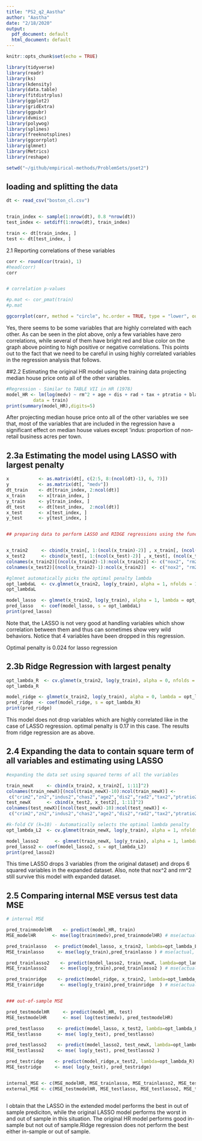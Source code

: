 ```yaml
---
title: "PS2_q2_Aastha"
author: "Aastha"
date: "2/18/2020"
output:
  pdf_document: default
  html_document: default
---
```


```r
knitr::opts_chunk$set(echo = TRUE)
```



``` r

library(tidyverse)
library(readr)
library(ks)
library(kdensity)
library(data.table)
library(fitdistrplus)
library(ggplot2)
library(gridExtra)
library(ggpubr)
library(dvmisc)
library(polywog)
library(splines)
library(freeknotsplines)
library(ggcorrplot)
library(glmnet)
library(Metrics)
library(reshape)

setwd("~/github/empirical-methods/ProblemSets/pset2")


```


## loading and splitting the data
``` r

dt <- read_csv("boston_cl.csv")


train_index <- sample(1:nrow(dt), 0.8 *nrow(dt))
test_index <- setdiff(1:nrow(dt), train_index)

train <- dt[train_index, ]
test <- dt[test_index, ]


```


2.1 Reporting correlations of these variables

``` r


corr <- round(cor(train), 1)
#head(corr)
corr


# correlation p-values

#p.mat <- cor_pmat(train)
#p.mat

ggcorrplot(corr, method = "circle", hc.order = TRUE, type = "lower", outline.col = "white")

```

Yes, there seems to be some variables that are highly correlated with each other. As can be seen in the plot above, only a few variables have zero correlations, while several of them have bright red and blue color on the graph above pointing to high positive or negative correlations. This points out to the fact that we need to be careful in using highly correlated variables in the regression analysis that follows.



##2.2 Estimating the original HR model using the training data  projecting median house price onto all of the other variables.

``` r


#Regression - Similar to TABLE VII in HR (1978)
model_HR <- lm(log(medv) ~ rm^2 + age + dis + rad + tax + ptratio + black + lstat + crim + zn + indus + chas + nox^2, 
          data = train)
print(summary(model_HR),digits=5)

```
After projecting median house price onto all of the other variables we see that, most of the variables that are included in the regression have a significant effect on median house values except 'indus: proportion of non-retail business acres per town.



## 2.3a Estimating the model using LASSO with largest penalty 

``` r


x           <- as.matrix(dt[, c(2:5, 8:(ncol(dt)-1), 6, 7)])
y           <- as.matrix(dt[, "medv"])
dt_train    <- dt[train_index, 2:ncol(dt)]
x_train     <- x[train_index, ]
y_train     <- y[train_index, ]
dt_test     <- dt[test_index,  2:ncol(dt)]
x_test      <- x[test_index, ]
y_test      <- y[test_index, ]


## preparing data to perform LASSO and RIDGE regressions using the function 'glmnet' which automatically picks the optimal penalty 'lmabda'


x_train2     <- cbind(x_train[, 1:(ncol(x_train)-2)] , x_train[, (ncol(x_train)-1):ncol(x_train)]^2)
x_test2      <- cbind(x_test[, 1:(ncol(x_test)-2)] , x_test[, (ncol(x_test)-1):ncol(x_test)]^2)
colnames(x_train2)[(ncol(x_train2)-1):ncol(x_train2)] <- c("nox2", "rm2")
colnames(x_test2)[(ncol(x_train2)-1):ncol(x_train2)]  <- c("nox2", "rm2")

#glmnet automatically picks the optimal penalty lambda 
opt_lambdaL  <- cv.glmnet(x_train2, log(y_train), alpha = 1, nfolds = 10, type.measure = c("mse"))$lambda.1se #alpha = 1 is LASSO and alpha = 0 is for RIDGE
opt_lambdaL

model_lasso  <- glmnet(x_train2, log(y_train), alpha = 1, lambda = opt_lambdaL)
pred_lasso   <- coef(model_lasso, s = opt_lambdaL)
print(pred_lasso)

```

Note that, the LASSO is not very good at handling variables which show correlation between them and thus can sometimes show very wild behaviors. Notice that 4 variables have been dropped in this regression.

Optimal penalty is 0.024 for lasso regression

## 2.3b Ridge Regression with largest penalty

``` r

opt_lambda_R  <- cv.glmnet(x_train2, log(y_train), alpha = 0, nfolds = 10, type.measure = c("mse"))$lambda.1se #alpha = 1 is LASSO and alpha = 0 is for RIDGE
opt_lambda_R

model_ridge <- glmnet(x_train2, log(y_train), alpha = 0, lambda = opt_lambda_R)
pred_ridge  <- coef(model_ridge, s = opt_lambda_R)
print(pred_ridge)


```

This model does not drop variables which are highly correlated like in the case of LASSO regression. optimal penalty is 0.17 in this case. The results from ridge regression are as above.


## 2.4 Expanding the data to contain square term of all variables and estimating using LASSO

``` r

#expanding the data set using squared terms of all the variables

train_newX     <- cbind(x_train2, x_train2[, 1:11]^2)
colnames(train_newX)[(ncol(train_newX)-10):ncol(train_newX)] <-   
 c("crim2","zn2","indus2","chas2","age2","dis2","rad2","tax2","ptratio2","black2", "lstat2")
test_newX      <- cbind(x_test2, x_test2[, 1:11]^2)
colnames(test_newX)[(ncol(test_newX)-10):ncol(test_newX)] <-   
 c("crim2","zn2","indus2","chas2","age2","dis2","rad2","tax2","ptratio2","black2", "lstat2")

#k-fold CV (k=10) - Automatically selects the optimal lambda penalty
opt_lambda_L2  <- cv.glmnet(train_newX, log(y_train), alpha = 1, nfolds = 10, type.measure = c("mse"))$lambda.1se #alpha = 1 is LASSO and 0 is for ridge

model_lasso2      <- glmnet(train_newX, log(y_train), alpha = 1, lambda =opt_lambda_L2)
pred_lasso2 <- coef(model_lasso2, s = opt_lambda_L2)
print(pred_lasso2)


```

This time LASSO drops 3 variables (from the original dataset) and drops 6 squared variables in the expanded dataset. Also, note that nox^2 and rm^2 still survive this model with expanded dataset.


## 2.5 Comparing internal MSE versus test data MSE


``` r

# internal MSE

pred_trainmodelHR    <- predict(model_HR, train)
MSE_modelHR      <- mse(log(train$medv),pred_trainmodelHR) # mse(actual, predicted)

pred_trainlasso   <- predict(model_lasso, x_train2, lambda=opt_lambda_L)
MSE_trainlasso     <- mse(log(y_train),pred_trainlasso ) # mse(actual, predicted)

pred_trainlasso2    <- predict(model_lasso2, train_newX, lambda=opt_lambda_L2)
MSE_trainlasso2     <- mse(log(y_train),pred_trainlasso2 ) # mse(actual, predicted)

pred_trainridge    <- predict(model_ridge, x_train2, lambda=opt_lambda_R)
MSE_trainridge      <- mse(log(y_train),pred_trainridge  ) # mse(actual, predicted)


### out-of-sample MSE

pred_testmodelHR     <- predict(model_HR, test)
MSE_testmodelHR      <- mse( log(test$medv), pred_testmodelHR)

pred_testlasso     <- predict(model_lasso, x_test2, lambda=opt_lambda_L)
MSE_testlasso      <- mse( log(y_test), pred_testlasso)

pred_testlasso2    <- predict(model_lasso2, test_newX, lambda=opt_lambda_L2)
MSE_testlasso2     <- mse( log(y_test), pred_testlasso2 )

pred_testridge    <- predict(model_ridge,x_test2, lambda=opt_lambda_R)
MSE_testridge     <- mse( log(y_test), pred_testridge)


internal_MSE <- c(MSE_modelHR, MSE_trainlasso, MSE_trainlasso2, MSE_testridge, colnames = "HR", "LASSO", "LASSO2", "Ridge")
external_MSE <- c(MSE_testmodelHR, MSE_testlasso, MSE_testlasso2, MSE_trainridge, olnames = "HR", "LASSO", "LASSO2", "Ridge")



```
I obtain that the LASSO in the extended model performs the best in out of sample prediciton, while the original LASSO model performs the worst in and out of sample in this situation. The original HR model performs good in-sample but not out of sample.RIdge regression does not perform the best either in-sample or out of sample.
